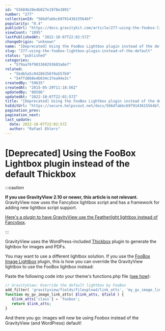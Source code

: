 ```yaml
---
id: "55684b20e4b027e1978e3891"
number: "277"
collectionId: "566dfabbc6979143615564bf"
popularity: "0.4"
publicUrl: "https://docs.gravitykit.com/article/277-using-the-foobox-lightbox-plugin-instead-of-the-default"
viewCount: "1895"
lastPublishedAt: "2022-10-07T22:02:57Z"
changeOrigin: "unknown"
name: "[Deprecated] Using the FooBox Lightbox plugin instead of the default Thickbox"
slug: "277-using-the-foobox-lightbox-plugin-instead-of-the-default"
status: "published"
categories: 
  - "579aa76f903360293603a8e7"
related: 
  - "5bdb5a5c04286356f0a557b9"
  - "54ffd868e4b034c37ea94e3c"
createdBy: "59635"
createdAt: "2015-05-29T11:18:56Z"
updatedBy: "80506"
updatedAt: "2022-10-07T22:02:57Z"
title: "[Deprecated] Using the FooBox Lightbox plugin instead of the default Thickbox"
hsEditUrl: "https://secure.helpscout.net/docs/566dfabbc6979143615564bf/article/55684b20e4b027e1978e3891"
pagination_prev: 
pagination_next: 
last_update:
  date: 2022-10-07T22:02:57Z
  author: "Rafael Ehlers"
---
```


# [Deprecated] Using the FooBox Lightbox plugin instead of the default Thickbox


:::caution

**If you use GravityView 2.10 or newer, this article is not relevant.** GravityView now uses the Fancybox lightbox script and has a framework for adding new lightbox script support.   
  
[Here's a plugin to have GravityView use the Featherlight lightbox instead of Fancybox](https://github.com/gravityview/gv-snippets/tree/addon/featherlight-lightbox).

:::



GravityView uses the WordPress-included [Thickbox](http://codex.wordpress.org/ThickBox) plugin to generate the lightbox for images and PDFs.

You may want to use a different lightbox solution. If you use the [FooBox Image Lightbox](https://wordpress.org/plugins/foobox-image-lightbox/) plugin, this is how you can override the GravityView lightbox to use the FooBox lightbox instead:

Paste the following code into your theme's functions.php file ([see how](https://docs.gravitykit.com/article/210-where-to-put-code-samples)):

```php
// GravityView: Override the default lightbox by FooBox
add_filter( 'gravityview/fields/fileupload/link_atts', 'my_gv_image_link_atts', 10, 2 );
function my_gv_image_link_atts( $link_atts, $field ) { 	
   $link_atts['class'] = 'foobox';
   return $link_atts;
}
```

And there you go: images will now be using Foobox instead of the GravityView (and WordPress) default!